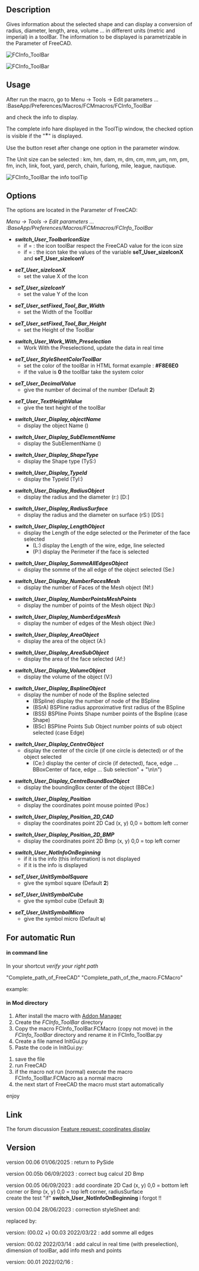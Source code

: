 <languages/>

{{Macro
|Name=Macro FCCInfo ToolBar
|Icon=FCInfoToolBar.png
|Description=Gives information about the selected shape and can display a conversion of radius, diameter, length, area, volume ... in different units (metric and imperial) in a toolBar. The information to be displayed in real time is parametrizable in the Parameter of FreeCAD.
|Author=Mario52
|Version=00.06
|Date=2025/06/01
|FCVersion=0.18 and more
|Download=[https://wiki.freecad.org/images/9/9d/FCInfoToolBar.png ToolBar Icon]
|SeeAlso=[[Arch_Survey|Arch Survey]], [[Macro_FCInfo|Macro FCInfo]], [[Macro_FCInfoGlass|Macro FCInfoGlass]]
}}

==Description==

Gives information about the selected shape and can display a conversion of radius, diameter, length, area, volume ... in different units (metric and imperial) in a toolBar. The information to be displayed is parametrizable in the Parameter of FreeCAD.

{{Codeextralink|https://gist.githubusercontent.com/mario52a/e382adbe41747788ad15a18eb206a872/raw/deeace9322c681959ecbe29ba7225f4bc958c4e0/FCInfo_ToolBar.FCMacro}}

[[Image:Macro_FCInfo_ToolBar_00.png|FCInfo_ToolBar]]
{{Caption|FCInfo_ToolBar}}

[[File:FCInfo_ToolBar_Animate01.gif|FCInfo_ToolBar]]
{{Caption|FCInfo ToolBar in action}}

==Usage==

After run the macro, go to Menu → Tools → Edit parameters ... :BaseApp/Preferences/Macros/FCMmacros/FCInfo_ToolBar

and check the info to display.

The complete info hare displayed in the ToolTip window, the checked option is visible if the "<big>*</big>" is displayed.

Use the button reset after change one option in the parameter window.

The Unit size can be selected :
km, hm, dam, m, dm, cm, mm, µm, nm, pm, fm, inch, link, foot, yard, perch, chain, furlong, mile, league, nautique.

[[Image:Macro_FCInfo_ToolBar_01.png|FCInfo_ToolBar the info toolTip]]
{{Caption|FCInfo_ToolBar the info toolTip}}

==Options==

The options are located in the Parameter of FreeCAD:

''Menu → Tools → Edit parameters ... :BaseApp/Preferences/Macros/FCMmacros/FCInfo_ToolBar'' 

*'''''switch_User_ToolbarIconSize'''''
** if = {{FALSE}}: the icon toolBar respect the FreeCAD value for the icon size
** if = {{TRUE}}: the icon take the values of the variable '''seT_User_sizeIconX''' and '''seT_User_sizeIconY'''

*'''''seT_User_sizeIconX'''''
**set the value X of the Icon

*'''''seT_User_sizeIconY'''''
**set the value Y of the Icon

*'''''seT_User_setFixed_Tool_Bar_Width'''''
**set the Width of the ToolBar

*'''''seT_User_setFixed_Tool_Bar_Height'''''
**set the Height of the ToolBar

*'''''switch_User_Work_With_Preselection'''''
**Work With the Preselectiond, update the data in real time

*'''''seT_User_StyleSheetColorToolBar'''''
**set the color of the toolBar in HTML format example : '''#F8E6E0'''
**if the value is '''0''' the toolBar take the system color 

*'''''seT_User_DecimalValue'''''
**give the number of decimal of the number (Default '''2''')

*'''''seT_User_TextHeigthValue'''''
**give the text height of the toolBar

*'''''switch_User_Display_objectName'''''
** display the object Name ()

*'''''switch_User_Display_SubElementName'''''
**display the SubElementName ()

*'''''switch_User_Display_ShapeType'''''
**display the Shape type (TyS:)

*'''''switch_User_Display_TypeId'''''
**display the TypeId (TyI:)

*'''''switch_User_Display_RadiusObject'''''
**display the radius and the diameter (r:) [D:]

*'''''switch_User_Display_RadiusSurface'''''
**display the radius and the diameter on surface (rS:) [DS:]

*'''''switch_User_Display_LengthObject'''''
**display the Length of the edge selected or the Perimeter of the face selected 
***(L:) display the Length of the wire, edge, line selected
***(P:) display the Perimeter if the face is selected

*'''''switch_User_Display_SommeAllEdgesObject'''''
**display the somme of the all edge of the object selected (Se:)

*'''''switch_User_Display_NumberFacesMesh'''''
**display the number of Faces of the Mesh object (Nf:)

*'''''switch_User_Display_NumberPointsMeshPoints'''''
**display the number of points of the Mesh object (Np:)

*'''''switch_User_Display_NumberEdgesMesh'''''
**display the number of edges of the Mesh object (Ne:)

*'''''switch_User_Display_AreaObject'''''
**display the area of the object (A:)

*'''''switch_User_Display_AreaSubObject'''''
**display the area of the face selected (Af:)

*'''''switch_User_Display_VolumeObject'''''
**display the volume of the object (V:)

*'''''switch_User_Display_BsplineObject'''''
**display the number of node of the Bspline selected
***(BSpline) display the number of node of the BSpline
***(BSrA) BSPline radius approximative first radius of the BSpline
***(BSS) BSPline Points Shape number points of the Bspline (case Shape)
***(BSc) BSPline Points Sub Object number points of sub object selected (case Edge)

*'''''switch_User_Display_CentreObject'''''
**display the center of the circle (if one circle is detected) or of the object selected
***(Ce:) display the center of circle (if detected), face, edge ... BBoxCenter of face, edge ... Sub selection" + "\n\n")

*'''''switch_User_Display_CentreBoundBoxObject'''''
**display the boundingBox center of the object (BBCe:)

*'''''switch_User_Display_Position'''''
**display the coordinates point mouse pointed (Pos:)

*'''''switch_User_Display_Position_2D_CAD'''''
**display the coordinates point 2D Cad (x, y) 0,0 = bottom left corner

*'''''switch_User_Display_Position_2D_BMP'''''
**display the coordinates point 2D Bmp (x, y) 0,0 = top left corner

*'''''switch_User_NotInfoOnBeginning'''''
**if it is {{FALSE}} the info (this information) is not displayed
**if it is {{TRUE}} the info is displayed

*'''''seT_User_UnitSymbolSquare'''''
**give the symbol square (Default '''2''')

*'''''seT_User_UnitSymbolCube'''''
**give the symbol cube (Default '''3''')

*'''''seT_User_UnitSymbolMicro'''''
**give the symbol micro (Default '''u''')

==For automatic Run==

====in command line====

In your shortcut ''verify your right path''

"Complete_path_of_FreeCAD" "Complete_path_of_the_macro.FCMacro"

example:

{{Code|code=
"C:/FreeCAD_0.20.26858_Win-LPv12.5.4_vc17.x-x86-64/bin/FreeCAD.exe" "C:/Users/User/AppData/Roaming/FreeCAD/Macro/FCInfo_ToolBar.FCMacro"
}}

==== in Mod directory ====

#After install the macro with [[Std_AddonMgr|Addon Manager]]
#Create the ''FCInfo_ToolBar'' directory
#Copy the macro FCInfo_ToolBar.FCMacro (copy not move) in the ''FCInfo_ToolBar'' directory and rename it in FCInfo_ToolBar.py
#Create a file named InitGui.py
#Paste the code in InitGui.py:

{{Code|code=
#### FC Version: 0.1 #16/02/2022
#### Mario52
#### FCInfo_ToolBar : mini FCInfo ####
#
import importlib
from importlib import reload
import FreeCAD, FreeCADGui
App = FreeCAD
Gui = FreeCADGui

<!--T:46-->
switch_User_NotRunAuto = FreeCAD.ParamGet("User parameter:BaseApp/Preferences/Macros/FCMmacros/FCInfo_ToolBar").GetBool("switch_User_NotRunAuto")
## switch_User_NotRunAuto 0 (False) = run the macro in begin
## switch_User_NotRunAuto 1 (True)  = not run automatic the macro

<!--T:47-->
if switch_User_NotRunAuto == False:
    import FCInfo_ToolBar
    #reload(FCInfo_ToolBar)
    FreeCAD.ParamGet("User parameter:BaseApp/Preferences/Macros/FCMmacros/FCInfo_ToolBar").SetBool("switch_User_NotRunAuto", False)
    #FreeCAD.Console.PrintMessage("InitGui Ok FCInfo_ToolBar" + "\n")
}}

#save the file
#run FreeCAD
#if the macro not run (normal) execute the macro FCInfo_ToolBar.FCMacro as a normal macro
#the next start of FreeCAD the macro must start automatically
enjoy

==Link==

The forum discussion [https://forum.freecadweb.org/viewtopic.php?f=8&t=66294 Feature request: coordinates display]

==Version==

version 00.06 01/06/2025 : return to PySide

version 00.05b 06/09/2023 : correct bug calcul 2D Bmp

version 00.05 06/09/2023 : add coordinate 2D Cad (x, y) 0,0 = bottom left corner or Bmp  (x, y) 0,0 = top left corner, radiusSurface<br>create the test "if" '''switch_User_NotInfoOnBeginning''' i forgot !!

version 00.04 28/06/2023 : correction styleSheet and:

{{Code|code=
                        sommeEdgesSTR = str(sommeEdges)
}}
replaced by:
{{Code|code=
                        sommeEdgesSTR = str(round(sommeEdges * uniteM, seT_User_DecimalValue)) + " " + uniteMs
}}

version: (00.02 +) 00.03 2022/03/22 : add somme all edges

version: 00.02 2022/03/14 : add calcul in real time (with preselection), dimension of toolBar, add info mesh and points

version: 00.01 2022/02/16 :